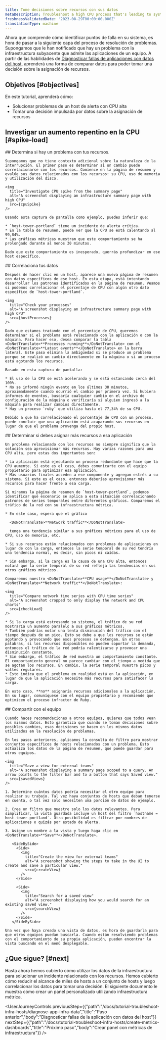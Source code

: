 ```yaml
---
title: Tome decisiones sobre recursos con sus datos
metaDescription: Troubleshoot a high CPU process that's leading to system outages.
freshnessValidatedDate: '2023-08-29T00:00:00.000Z'
translationType: machine
---
```








Ahora que comprende cómo identificar puntos de falla en su sistema, es hora de pasar a la siguiente capa del proceso de resolución de problemas. Supongamos que le han notificado que hay un problema con la infraestructura subyacente que admite las aplicaciones de un equipo. A partir de las habilidades de [Diagnosticar fallas de aplicaciones con datos del host](/docs/tutorial-diagnose-infra-bottlenecks/diagnose-app-infra-data), aprenderá una forma de comparar datos para poder tomar una decisión sobre la asignación de recursos.

## Objetivos [#objectives]

En este tutorial, aprenderá cómo:

* Solucionar problemas de un host de alerta con CPU alta
* Tomar una decisión impulsada por datos sobre la asignación de recursos

## Investigar un aumento repentino en la CPU [#spike-load]

<Steps>
  <Step>
    ## Determina si hay un problema con tus recursos.

    Supongamos que no tiene contexto adicional sobre la naturaleza de la interrupción. El primer paso es determinar si un cambio puede correlacionarse con los recursos. Comience en la página de resumen y evalúe sus datos relacionados con los recursos: su CPU, uso de memoria y utilización del disco.

    <img
      title="Investigate CPU spike from the summary page"
      alt="A screenshot displaying an infrastructure summary page with high CPU"
      src={cpuSpike}
    />

    Usando esta captura de pantalla como ejemplo, puedes inferir que:

    * `host-tower-portland` tiene un incidente de alerta crítica.
    * En la tabla de resumen, puede ver que la CPU se está calentando al 99,84%.
    * Las gráficas métricas muestran que este comportamiento se ha prolongado durante al menos 30 minutos.

    Dado que este comportamiento es inesperado, querrás profundizar en ese host específico.
  </Step>

  <Step>
    ## Correlaciona tus datos

    Después de hacer clic en un host, aparece una nueva página de resumen con datos específicos de ese host. En esta etapa, está intentando desarrollar los patrones identificados en la página de resumen. Veamos si podemos correlacionar el porcentaje de CPU con algún otro dato específico de `host-tower-portland`.

    <img
      title="Check your processes"
      alt="A screenshot displaying an infrastructure summary page with high CPU"
      src={hostProcesses}
    />

    Dado que estamos tratando con el porcentaje de CPU, queremos determinar si el problema está relacionado con la aplicación o con la máquina. Para hacer eso, desea comparar la tabla <DoNotTranslate>**Processes running**</DoNotTranslate> con el <DoNotTranslate>**Latest events**</DoNotTranslate> en la barra lateral. Este paso elimina la ambigüedad si se produce un problema porque se realizó un cambio directamente en la máquina o si un proceso está agotando los recursos.

    Basado en esta captura de pantalla:

    * El uso de la CPU se está acelerando y se está estancando cerca del 100%.
    * No se informó ningún evento en los últimos 30 minutos, aproximadamente cuando ocurrió el cambio por primera vez. Si hubiera informes de eventos, buscaría cualquier cambio en el archivo de configuración de la máquina o verificaría si alguien ingresó a la máquina para realizar cambios directamente.
    * Hay un proceso `ruby` que utiliza hasta el 77,34% de su CPU.

    Debido a que ha correlacionado el porcentaje de CPU con un proceso, puede concluir que una aplicación está acaparando sus recursos en lugar de que el problema provenga del propio host.
  </Step>

  <Step>
    ## Determinar si debes asignar más recursos a esa aplicación

    Un problema relacionado con los recursos no siempre significa que la solución sea aprovisionar más recursos. Hay varias razones para una CPU alta, pero estas dos importantes son:

    * La aplicación está ejecutando un proceso redundante que hace que la CPU aumente. Si este es el caso, debes comunicarte con el equipo propietario para optimizar esa aplicación.
    * Más usuarios finales acceden a ese componente y agregan estrés a su sistema. Si este es el caso, entonces deberías aprovisionar más recursos para hacer frente a esa carga.

    Si miramos la página de resumen de `host-tower-portland`, podemos identificar qué escenario se aplica a esta situación correlacionando patrones de series temporales entre diferentes gráficos. Comparemos el tráfico de la red con su infraestructura métrica.

    * En este caso, espera que el gráfico

      <DoNotTranslate>**Network traffic**</DoNotTranslate>

      tenga una tendencia similar a sus gráficos métricos para el uso de CPU, uso de memoria, etc.

    * Si sus recursos están relacionados con problemas de aplicaciones en lugar de con la carga, entonces la serie temporal de su red tendría una tendencia normal, es decir, sin picos ni caídas.

    * Sin embargo, si la carga es la causa de una CPU alta, entonces notará que la serie temporal de su red refleja las tendencias en sus otros gráficos métricos.

    Comparemos nuestro <DoNotTranslate>**CPU usage**</DoNotTranslate> y <DoNotTranslate>**Network traffic**</DoNotTranslate>:

    <img
      title="Compare network time series with CPU time series"
      alt="A screenshot cropped to only display the network and CPU charts"
      src={checkLoad}
    />

    * Si la carga está estresando su sistema, el tráfico de su red mostraría un aumento paralelo a sus gráficos métricos.
    * También podrías notar una lenta disminución del tráfico con el tiempo después de un pico. Esto se debe a que los recursos se están agotando y provocando que esos procesos se detengan. En otras palabras, si los recursos disponibles no pueden soportar la demanda, entonces el tráfico de la red podría ralentizarse y provocar una disminución constante.
    * Sin embargo, el tráfico de red muestra un comportamiento constante. El comportamiento general no parece cambiar con el tiempo a medida que se agotan los recursos. En cambio, la serie temporal muestra picos y valles regulares.
    * Esto indica que el problema en realidad está en la aplicación, en lugar de que la aplicación necesite más recursos para satisfacer la carga.

    En este caso, **no** asignaría recursos adicionales a la aplicación. En su lugar, comuníquese con el equipo propietario y recomiende que optimicen el proceso infractor de Ruby.
  </Step>

  <Step>
    ## Compartir con el equipo

    Cuando haces recomendaciones a otros equipos, quieres que todos vean los mismos datos. Esto garantiza que cuando se toman decisiones sobre posibles cambios, esas decisiones se basen en los mismos datos utilizados en la resolución de problemas.

    En los pasos anteriores, aplicamos la consulta de filtro para mostrar conjuntos específicos de hosts relacionados con un problema. Esto actualiza los datos de la página de resumen, que puede guardar para otros equipos.

    <img
      title="Save a view for external teams"
      alt="A screenshot displaying a summary page scoped to a query. An arrow points to the filter bar and to a button that says Saved view."
      src={savedViews}
    />

    1. Determine cuántos datos podría necesitar el otro equipo para realizar su trabajo. Tal vez haya conjuntos de hosts que deban tenerse en cuenta, o tal vez solo necesiten una porción de datos de ejemplo.

    2. Cree un filtro que muestre solo los datos relevantes. Para simplificar, la vista guardada incluye un host del filtro `hostname = host-tower-portland`. Otra posibilidad es filtrar por nombres de aplicaciones o quizás por estado de alerta.

    3. Asigne un nombre a la vista y luego haga clic en <DoNotTranslate>**Save**</DoNotTranslate>.

       <SideBySide>
         <Side>
           <img
             title="Create the view for external teams"
             alt="A screenshot showing the steps to take in the UI to create and save a particular view."
             src={createView}
           />
         </Side>

         <Side>
           <img
             title="Search for a saved view"
             alt="A screenshot displaying how you would search for an existing saved view."
             src={searchView}
           />
         </Side>
       </SideBySide>

    Una vez que haya creado una vista de datos, es hora de guardarla para que otros equipos puedan buscarla. Cuando están resolviendo problemas con el comportamiento de su propia aplicación, pueden encontrar la vista buscando en el menú desplegable.
  </Step>
</Steps>

## ¿Que sigue? [#next]

Hasta ahora hemos cubierto cómo utilizar los datos de la infraestructura para solucionar un incidente relacionado con los recursos. Hemos cubierto cómo reducir el alcance de miles de hosts a un conjunto de hosts y luego correlacionar los datos para tomar una decisión. El siguiente documento le muestra cómo crear un panel personalizado utilizando infraestructura métrica.

<UserJourneyControls
  previousStep={{"path":"/docs/tutorial-troubleshoot-infra-hosts/diagnose-app-infra-data","title":"Paso anterior","body":"Diagnosticar fallas de la aplicación con datos del host"}}
  nextStep={{"path":"/docs/tutorial-troubleshoot-infra-hosts/create-metrics-dashboards","title":"Próximo paso","body":"Crear panel con métricas de infraestructura"}}
/>